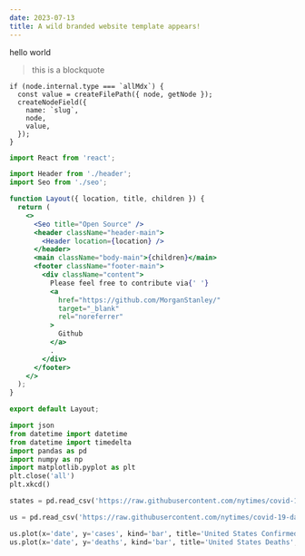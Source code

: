 ```yaml
---
date: 2023-07-13
title: A wild branded website template appears!
---
```


hello world

> this is a blockquote

```javascript{numberLines: true}
if (node.internal.type === `allMdx`) {
  const value = createFilePath({ node, getNode });
  createNodeField({
    name: `slug`,
    node,
    value,
  });
}
```

```jsx
import React from 'react';

import Header from './header';
import Seo from './seo';

function Layout({ location, title, children }) {
  return (
    <>
      <Seo title="Open Source" />
      <header className="header-main">
        <Header location={location} />
      </header>
      <main className="body-main">{children}</main>
      <footer className="footer-main">
        <div className="content">
          Please feel free to contribute via{' '}
          <a
            href="https://github.com/MorganStanley/"
            target="_blank"
            rel="noreferrer"
          >
            Github
          </a>
          .
        </div>
      </footer>
    </>
  );
}

export default Layout;
```

```python
import json
from datetime import datetime
from datetime import timedelta
import pandas as pd
import numpy as np
import matplotlib.pyplot as plt
plt.close('all')
plt.xkcd()

states = pd.read_csv('https://raw.githubusercontent.com/nytimes/covid-19-data/master/us-states.csv')

us = pd.read_csv('https://raw.githubusercontent.com/nytimes/covid-19-data/master/us.csv')

us.plot(x='date', y='cases', kind='bar', title='United States Confirmed Cases', figsize=(30,10))
us.plot(x='date', y='deaths', kind='bar', title='United States Deaths', figsize=(30,10))
```
